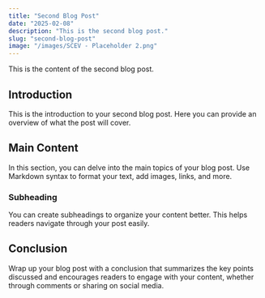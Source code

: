 ```yaml
---
title: "Second Blog Post"
date: "2025-02-08"
description: "This is the second blog post."
slug: "second-blog-post"
image: "/images/SCEV - Placeholder 2.png"
---
```


This is the content of the second blog post.

## Introduction

This is the introduction to your second blog post. Here you can provide an overview of what the post will cover.

## Main Content

In this section, you can delve into the main topics of your blog post. Use Markdown syntax to format your text, add images, links, and more.

### Subheading

You can create subheadings to organize your content better. This helps readers navigate through your post easily.

## Conclusion

Wrap up your blog post with a conclusion that summarizes the key points discussed and encourages readers to engage with your content, whether through comments or sharing on social media.